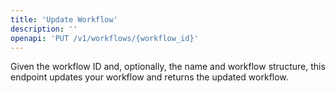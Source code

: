```yaml
---
title: 'Update Workflow'
description: ''
openapi: 'PUT /v1/workflows/{workflow_id}'
---
```


Given the workflow ID and, optionally, the name and workflow structure, this endpoint updates your workflow and returns the updated workflow.
